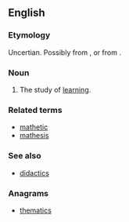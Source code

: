 ==English==
===Etymology===
Uncertian. Possibly from {{etyl|grc|en}} {{term|sc=polytonic|μαθητικός||lang=grc|tr=mathetikos|easily taught}}, or from {{suffix|mathesis|etic|lang=en}}.

===Noun===
{{en-noun|-}}

# The study of [[learning]].

===Related terms===
* [[mathetic]]
* [[mathesis]]

===See also===
* [[didactics]]

===Anagrams===
* [[thematics#English|thematics]]